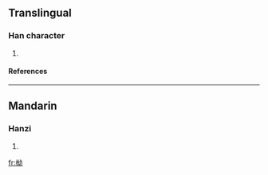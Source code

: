 ==Translingual==
===Han character===
{{Han char|rn=75|rad=木|as=05|sn=9|four=4492<sub>7</sub>|canj=木女戈尸 (DVIS)}}
# {{defn|Han|sort=木05}}
====References====
{{Han ref|kx=0520.150|dkj=14651|dj=0908.100|hdz=21192.040|uh=67EA|ud=26602|bh=CF62|bd=53090}}

----
==Mandarin==
===Hanzi===
{{cmn-hanzi|pin=[[āo]] ([[ao1]])|wg=ao<sup>1</sup>}}
# {{defn|Mandarin}}

[[fr:柪]]